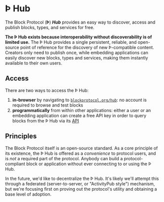 # Þ Hub

The Block Protocol (**Þ**) _**Hub**_ provides an easy way to discover, access and publish blocks, types, and services for free.

**The Þ Hub exists because interoperability without discoverability is of limited use.** The Þ Hub provides a single persistent, reliable, and open-source point of reference for the discovery of new Þ-compatible content. Creators only need to publish once, while embedding applications can easily discover new blocks, types and services, making them instantly available to their own users.

## Access

There are two ways to access the Þ Hub:

1.  **in-browser** by navigating to [`blockprotocol.org/hub`](https://blockprotocol.org/hub): no account is required to browse and test blocks
1.  **programmatically** from within other applications: either a user or an embedding application can create a free API key in order to query blocks from the Þ Hub via its [API](https://blockprotocol.org/docs/hub/api)

## Principles

The Block Protocol itself is an open-source standard. As a core principle of its existence, the Þ Hub is offered as a _convenience_ to protocol users, and is _not_ a required part of the protocol. Anybody can build a protocol-compliant block or application without ever connecting to or using the Þ Hub.

In the future, we'd like to decentralize the Þ Hub. It's likely we'll attempt this through a federated (server-to-server, or "ActivityPub style") mechanism, but we're focusing first on proving out the protocol's utility and obtaining a base level of adoption.
